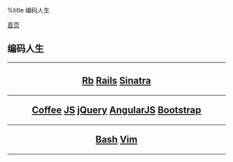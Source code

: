 %title 编码人生

[[../index|首页]]
==编码人生==
----
<center>
<h2>
[[ruby/index|Rb]]
[[rails/index|Rails]]
[[sinatra/index|Sinatra]]
----
[[coffeescript/index|Coffee]]
[[javascript/index|JS]]
[[jquery/index|jQuery]]
[[angularjs/index|AngularJS]]
[[bootstrap/index|Bootstrap]]
----
[[bash/index|Bash]]
[[vim/index|Vim]]
</h2>
</center>
----
